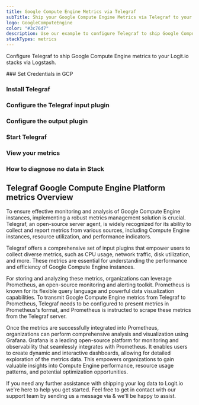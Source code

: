 ```yaml
---
title: Google Compute Engine Metrics via Telegraf
subTitle: Ship your Google Compute Engine Metrics via Telegraf to your Logit.io Stack
logo: GoogleComputeEngine
color: "#3c76d7"
description: Use our example to configure Telegraf to ship Google Compute Engine metrics to Logit.io. Configure Telegraf to send Google Compute Engine metrics to ELK.
stackTypes: metrics
---
```


Configure Telegraf to ship Google Compute Engine metrics to your Logit.io stacks via Logstash.

<Steps>
  ### Set Credentials in GCP

  <SetGCPCredentials intro="Google Compute Engine is a fundamental infrastructure service offered within Google Cloud. It provides organizations with virtual machine (VM) instances to run their workloads in a scalable, flexible, and reliable manner. With Compute Engine, organizations can deploy and manage VMs in the cloud environment efficiently."/>
  
  ### Install Telegraf

  <InstallTelegraf />

  ### Configure the Telegraf input plugin

  <TelegrafStackDriverInput metric_type="compute.googleapis.com"/>

  ### Configure the output plugin

  <TelegrafOutputPlugin />

  ### Start Telegraf

  <StartTelegraf />

  ### View your metrics
  <LaunchStack stackType="metrics" source="Google_Compute_Engine_Metrics_via_Telegraf" utmMedium="metrics" utmCampaign="telegraf-GoogleComputeEngine-metrics" />

  ### How to diagnose no data in Stack

  <DiagnoseNoData />
</Steps>

## Telegraf Google Compute Engine Platform metrics Overview

To ensure effective monitoring and analysis of Google Compute Engine instances, implementing a robust metrics 
management solution is crucial. Telegraf, an open-source server agent, is widely recognized for its ability 
to collect and report metrics from various sources, including Compute Engine instances, resource utilization, 
and performance indicators.

Telegraf offers a comprehensive set of input plugins that empower users to collect diverse metrics, such as 
CPU usage, network traffic, disk utilization, and more. These metrics are essential for understanding the 
performance and efficiency of Google Compute Engine instances.

For storing and analyzing these metrics, organizations can leverage Prometheus, an open-source monitoring 
and alerting toolkit. Prometheus is known for its flexible query language and powerful data visualization 
capabilities. To transmit Google Compute Engine metrics from Telegraf to Prometheus, Telegraf needs to be 
configured to present metrics in Prometheus's format, and Prometheus is instructed to scrape these metrics 
from the Telegraf server.

Once the metrics are successfully integrated into Prometheus, organizations can perform comprehensive 
analysis and visualization using Grafana. Grafana is a leading open-source platform for monitoring and 
observability that seamlessly integrates with Prometheus. It enables users to create dynamic and 
interactive dashboards, allowing for detailed exploration of the metrics data. This empowers 
organizations to gain valuable insights into Compute Engine performance, resource usage patterns, 
and potential optimization opportunities.

If you need any further assistance with shipping your log data to Logit.io we're here to help you 
get started. Feel free to get in contact with our support team by sending us a message via <IntercomButton text="live chat" /> & we'll be happy to assist.